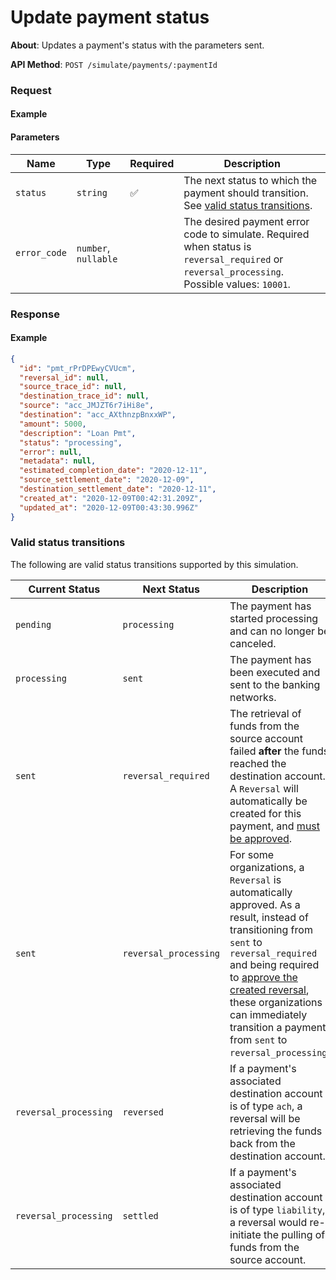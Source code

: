 
# Update payment status

**About**: Updates a payment's status with the parameters sent.

**API Method**: `POST /simulate/payments/:paymentId`


### Request

#### Example
<SimulatePaymentsUpdate />

#### Parameters
| Name         | Type                 | Required | Description                                                                                                                                 |
|--------------|----------------------|----------|---------------------------------------------------------------------------------------------------------------------------------------------|
| `status`     | `string`             | ✅        | The next status to which the payment should transition. See [valid status transitions](#valid-status-transitions).                                                       |
| `error_code` | `number`, `nullable` |          | The desired payment error code to simulate. Required when status is `reversal_required` or `reversal_processing`. Possible values: `10001`. |

### Response

#### Example
```json
{
  "id": "pmt_rPrDPEwyCVUcm",
  "reversal_id": null,
  "source_trace_id": null,
  "destination_trace_id": null,
  "source": "acc_JMJZT6r7iHi8e",
  "destination": "acc_AXthnzpBnxxWP",
  "amount": 5000,
  "description": "Loan Pmt",
  "status": "processing",
  "error": null,
  "metadata": null,
  "estimated_completion_date": "2020-12-11",
  "source_settlement_date": "2020-12-09",
  "destination_settlement_date": "2020-12-11",
  "created_at": "2020-12-09T00:42:31.209Z",
  "updated_at": "2020-12-09T00:43:30.996Z"
}
```


### Valid status transitions

The following are valid status transitions supported by this simulation.

| Current Status        | Next Status           | Description                                                                                                                                                                                                                                                                                                                        |
|-----------------------|-----------------------|------------------------------------------------------------------------------------------------------------------------------------------------------------------------------------------------------------------------------------------------------------------------------------------------------------------------------------|
| `pending`             | `processing`          | The payment has started processing and can no longer be canceled.                                                                                                                                                                                                                                                                  |
| `processing`          | `sent`                | The payment has been executed and sent to the banking networks.                                                                                                                                                                                                                                                                    |
| `sent`                | `reversal_required`   | The retrieval of funds from the source account failed __after__ the funds reached the destination account. A `Reversal` will automatically be created for this payment, and [must be approved](/api/core/payments/reversals/update).                                                                                               |
| `sent`                | `reversal_processing` | For some organizations, a `Reversal` is automatically approved. As a result, instead of transitioning from `sent` to `reversal_required` and being required to [approve the created reversal](/api/core/payments/reversals/update), these organizations can immediately transition a payment from `sent` to `reversal_processing`. |
| `reversal_processing` | `reversed`            | If a payment's associated destination account is of type `ach`, a reversal will be retrieving the funds back from the destination account.                                                                                                                                                                                         |
| `reversal_processing` | `settled`             | If a payment's associated destination account is of type `liability`, a reversal would re-initiate the pulling of funds from the source account.                                                                                                                                                                                   |
